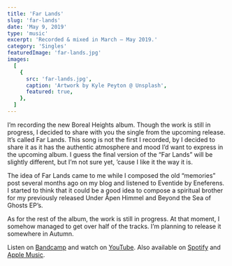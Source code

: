 ```yaml
---
title: 'Far Lands'
slug: 'far-lands'
date: 'May 9, 2019'
type: 'music'
excerpt: 'Recorded & mixed in March — May 2019.'
category: 'Singles'
featuredImage: 'far-lands.jpg'
images:
  [
    {
      src: 'far-lands.jpg',
      caption: 'Artwork by Kyle Peyton @ Unsplash',
      featured: true,
    },
  ]
---
```


I’m recording the new Boreal Heights album. Though the work is still in
progress, I decided to share with you the single from the upcoming release. It’s
called Far Lands. This song is not the first I recorded, by I decided to share
it as it has the authentic atmosphere and mood I’d want to express in the
upcoming album. I guess the final version of the “Far Lands” will be slightly
different, but I’m not sure yet, ’cause I like it the way it is.

<SpacerParagraph />

The idea of Far Lands came to me while I composed the old “memories” post
several months ago on my blog and listened to Eventide by Eneferens. I started
to think that it could be a good idea to compose a spiritual brother for my
previously released Under Åpen Himmel and Beyond the Sea of Ghosts EP’s.

<SpacerParagraph />

As for the rest of the album, the work is still in progress. At that moment, I
somehow managed to get over half of the tracks. I’m planning to release it
somewhere in Autumn.

<SpacerParagraph />

Listen on [Bandcamp](https://borealheights.bandcamp.com/music) and watch on
[YouTube](https://www.youtube.com/@eagrigorev). Also available on
[Spotify](https://open.spotify.com/artist/6sYGw9icM29bZlcTCyHY39) and
[Apple Music](https://music.apple.com/us/artist/boreal-heights/1465971446).
